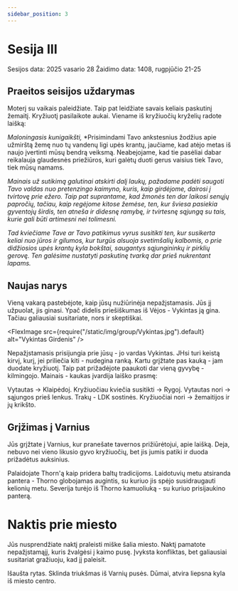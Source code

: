 ```yaml
---
sidebar_position: 3
---
```



# Sesija III


Sesijos data: 2025 vasario 28 
Žaidimo data: 1408, rugpjūčio 21-25

## Praeitos seisijos uždarymas

Moterį su vaikais paleidžiate. Taip pat leidžiate savais keliais paskutinį žemaitį. Kryžiuotį pasilaikote aukai.
Viename iš kryžiuočių kryželių radote laišką:

*Maloningasis kunigaikšti,* 
*Prisimindami Tavo ankstesnius žodžius apie užmirštą žemę nuo tų vandenų ligi upės krantų, jaučiame, kad atėjo metas iš naujo įvertinti mūsų bendrą veiksmą.
Neabejojame, kad tie pasėliai dabar reikalauja glaudesnės priežiūros, kuri galėtų duoti gerus vaisius tiek Tavo, tiek mūsų namams.

*Mainais už sutikimą galutinai atskirti dalį laukų, pažadame padėti saugoti Tavo valdas nuo pretenzingo kaimyno, kuris, kaip girdėjome, dairosi į tvirtovę prie ežero.
Taip pat suprantame, kad žmonės ten dar laikosi senųjų papročių, tačiau, kaip regėjome kitose žemėse, ten, kur šviesa pasiekia gyventojų širdis, ten atneša ir didesnę ramybę, ir tvirtesnę sąjungą su tais, kurie gali būti artimesni nei tolimesni.*

*Tad kviečiame Tave ar Tavo patikimus vyrus susitikti ten, kur susikerta keliai nuo jūros ir gilumos, kur turgūs alsuoja svetimšalių kalbomis, o prie didžiosios upės krantų kyla bokštai, saugantys sąjungininkų ir pirklių gerovę. Ten galėsime nustatyti paskutinę tvarką dar prieš nukrentant lapams.*

## Naujas narys

Vieną vakarą pastebėjote, kaip jūsų nužiūrinėja nepažįstamasis. Jūs jį užpuolat, jis ginasi. Ypač didelis priešiškumas iš Vėjos - Vykintas ją gina.
Tačiau galiausiai susitariate, nors ir skeptiškai.

<FlexImage src={require("/static/img/group/Vykintas.jpg").default} alt="Vykintas Girdenis" />

Nepažįstamasis prisijungia prie jūsų - jo vardas Vykintas. JHsi turi keistą kirvį, kurį, jei priliečia kiti - nudegina ranką.
Kartu grįžtate pas kauką - jam duodate kryžiuotį. Taip pat prižadėjote paaukoti dar vieną gyvybę - kilmingojo.
Mainais - kaukas įvardija laiško prasmę:

Vytautas -> Klaipėdoj.
Kryžiuočiau kviečia susitikti -> Rygoj.
Vytautas nori -> sąjungos prieš lenkus. Trakų - LDK sostinės.
Kryžiuočiai nori -> žemaitijos ir jų krikšto.

## Grįžimas į Varnius

Jūs grįžtate į Varnius, kur pranešate tavernos prižiūrėtojui, apie laišką. Deja, nebuvo nei vieno likusio gyvo kryžiuočių, bet jis jumis patiki ir duoda prižadėtus auksinius.

Palaidojate Thorn'ą kaip pridera baltų tradicijoms. Laidotuvių metu atsiranda pantera - Thorno globojamas augintis, su kuriuo jis spėjo susidraugauti kelionių metu.
Severija turėjo iš Thorno kamuoliuką - su kuriuo prisijaukino panterą.

# Naktis prie miesto

Jūs nusprendžiate naktį praleisti miške šalia miesto. Naktį pamatote nepažįstamąjį, kuris žvalgėsi į kaimo pusę. Įvyksta konfliktas, bet galiausiai susitariat gražiuoju, kad jį paleisit.

Išaušta rytas. Sklinda triukšmas iš Varnių pusės. Dūmai, atvira liepsna kyla iš miesto centro.